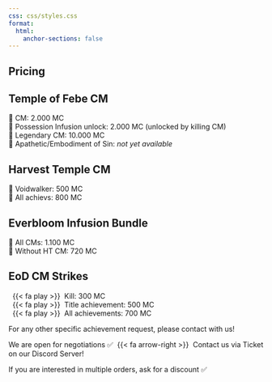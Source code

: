 ```yaml
---
css: css/styles.css
format:
  html:
    anchor-sections: false
---
```


::: {.textbox}
# Pricing
## Temple of Febe CM

👹 CM: 2.000 MC </br>
👹 Possession Infusion unlock: 2.000 MC (unlocked by killing CM) </br>
👹 Legendary CM: 10.000 MC </br>
👹 Apathetic/Embodiment of Sin: _not yet available_

## Harvest Temple CM

🐉 Voidwalker: 500 MC </br>
🐉 All achievs: 800 MC

## Everbloom Infusion Bundle

🌸 All CMs: 1.100 MC </br>
🌸 Without HT CM: 720 MC

## EoD CM Strikes

 &nbsp; {{< fa play >}} &nbsp;Kill: 300 MC </br>
 &nbsp; {{< fa play >}} &nbsp;Title achievement: 500 MC </br>
 &nbsp; {{< fa play >}} &nbsp;All achievements: 700 MC

For any other specific achievement request, please contact with us!

We are open for negotiations ✅ &nbsp;{{< fa arrow-right >}} &nbsp;Contact us via Ticket on our Discord Server!

If you are interested in multiple orders, ask for a discount ✅
:::